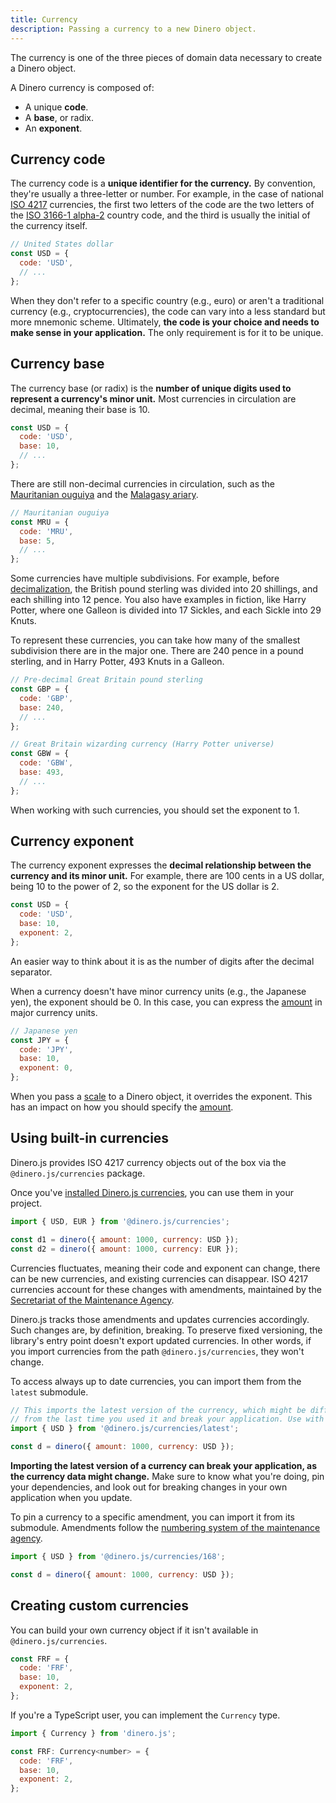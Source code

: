 ```yaml
---
title: Currency
description: Passing a currency to a new Dinero object.
---
```


The currency is one of the three pieces of domain data necessary to create a Dinero object.

A Dinero currency is composed of:

- A unique **code**.
- A **base**, or radix.
- An **exponent**.

## Currency code

The currency code is a **unique identifier for the currency.** By convention, they're usually a three-letter or number. For example, in the case of national [ISO 4217](https://en.wikipedia.org/wiki/ISO_4217) currencies, the first two letters of the code are the two letters of the [ISO 3166-1 alpha-2](https://en.wikipedia.org/wiki/ISO_3166-1_alpha-2) country code, and the third is usually the initial of the currency itself.

```js
// United States dollar
const USD = {
  code: 'USD',
  // ...
};
```

When they don't refer to a specific country (e.g., euro) or aren't a traditional currency (e.g., cryptocurrencies), the code can vary into a less standard but more mnemonic scheme. Ultimately, **the code is your choice and needs to make sense in your application.** The only requirement is for it to be unique.

## Currency base

The currency base (or radix) is the **number of unique digits used to represent a currency's minor unit.** Most currencies in circulation are decimal, meaning their base is 10.

```js
const USD = {
  code: 'USD',
  base: 10,
  // ...
};
```

There are still non-decimal currencies in circulation, such as the [Mauritanian ouguiya](https://en.wikipedia.org/wiki/Mauritanian_ouguiya) and the [Malagasy ariary](https://en.wikipedia.org/wiki/Malagasy_ariary).

```js
// Mauritanian ouguiya
const MRU = {
  code: 'MRU',
  base: 5,
  // ...
};
```

Some currencies have multiple subdivisions. For example, before [decimalization](https://en.wikipedia.org/wiki/Decimalisation), the British pound sterling was divided into 20 shillings, and each shilling into 12 pence. You also have examples in fiction, like Harry Potter, where one Galleon is divided into 17 Sickles, and each Sickle into 29 Knuts.

To represent these currencies, you can take how many of the smallest subdivision there are in the major one. There are 240 pence in a pound sterling, and in Harry Potter, 493 Knuts in a Galleon.

```js
// Pre-decimal Great Britain pound sterling
const GBP = {
  code: 'GBP',
  base: 240,
  // ...
};

// Great Britain wizarding currency (Harry Potter universe)
const GBW = {
  code: 'GBW',
  base: 493,
  // ...
};
```

When working with such currencies, you should set the exponent to 1.

## Currency exponent

The currency exponent expresses the **decimal relationship between the currency and its minor unit.** For example, there are 100 cents in a US dollar, being 10 to the power of 2, so the exponent for the US dollar is 2.

```js
const USD = {
  code: 'USD',
  base: 10,
  exponent: 2,
};
```

An easier way to think about it is as the number of digits after the decimal separator.

When a currency doesn't have minor currency units (e.g., the Japanese yen), the exponent should be 0. In this case, you can express the [amount](/docs/core-concepts/amount) in major currency units.

```js
// Japanese yen
const JPY = {
  code: 'JPY',
  base: 10,
  exponent: 0,
};
```

When you pass a [scale](/docs/core-concepts/scale) to a Dinero object, it overrides the exponent. This has an impact on how you should specify the [amount](/docs/core-concepts/amount).

## Using built-in currencies

Dinero.js provides ISO 4217 currency objects out of the box via the `@dinero.js/currencies` package.

Once you've [installed Dinero.js currencies](/docs/getting-started/quick-start#install-currencies), you can use them in your project.

```js
import { USD, EUR } from '@dinero.js/currencies';

const d1 = dinero({ amount: 1000, currency: USD });
const d2 = dinero({ amount: 1000, currency: EUR });
```

Currencies fluctuates, meaning their code and exponent can change, there can be new currencies, and existing currencies can disappear. ISO 4217 currencies account for these changes with amendments, maintained by the [Secretariat of the Maintenance Agency](https://www.six-group.com/en/products-services/financial-information/data-standards.html).

Dinero.js tracks those amendments and updates currencies accordingly. Such changes are, by definition, breaking. To preserve fixed versioning, the library's entry point doesn't export updated currencies. In other words, if you import currencies from the path `@dinero.js/currencies`, they won't change.

To access always up to date currencies, you can import them from the `latest` submodule.

```js
// This imports the latest version of the currency, which might be different
// from the last time you used it and break your application. Use with caution.
import { USD } from '@dinero.js/currencies/latest';

const d = dinero({ amount: 1000, currency: USD });
```

<Alert type="warning">

**Importing the latest version of a currency can break your application, as the currency data might change.** Make sure to know what you're doing, pin your dependencies, and look out for breaking changes in your own application when you update.

</Alert>

To pin a currency to a specific amendment, you can import it from its submodule. Amendments follow the [numbering system of the maintenance agency](https://www.six-group.com/en/products-services/financial-information/data-standards.html#scrollTo=amendments).

```js
import { USD } from '@dinero.js/currencies/168';

const d = dinero({ amount: 1000, currency: USD });
```

## Creating custom currencies

You can build your own currency object if it isn't available in `@dinero.js/currencies`.

```js
const FRF = {
  code: 'FRF',
  base: 10,
  exponent: 2,
};
```

If you're a TypeScript user, you can implement the `Currency` type.

```js
import { Currency } from 'dinero.js';

const FRF: Currency<number> = {
  code: 'FRF',
  base: 10,
  exponent: 2,
};
```
